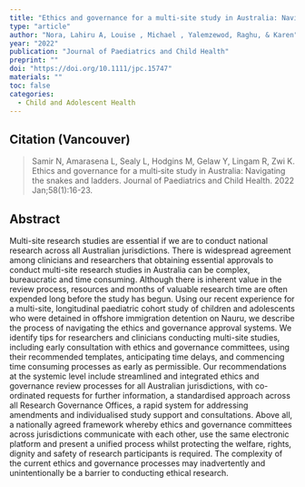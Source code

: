 ```yaml
---
title: "Ethics and governance for a multi-site study in Australia: Navigating the snakes and ladders"
type: "article"
author: "Nora, Lahiru A, Louise , Michael , Yalemzewod, Raghu, & Karen"
year: "2022"
publication: "Journal of Paediatrics and Child Health"
preprint: ""
doi: "https://doi.org/10.1111/jpc.15747"
materials: ""
toc: false
categories:
  - Child and Adolescent Health
---
```


## Citation (Vancouver)

> Samir N, Amarasena L, Sealy L, Hodgins M, Gelaw Y, Lingam R, Zwi K. Ethics and governance for a multi‐site study in Australia: Navigating the snakes and ladders. Journal of Paediatrics and Child Health. 2022 Jan;58(1):16-23.

## Abstract

Multi-site research studies are essential if we are to conduct national research across all Australian jurisdictions. There is widespread agreement among clinicians and researchers that obtaining essential approvals to conduct multi-site research studies in Australia can be complex, bureaucratic and time consuming. Although there is inherent value in the review process, resources and months of valuable research time are often expended long before the study has begun. Using our recent experience for a multi-site, longitudinal paediatric cohort study of children and adolescents who were detained in offshore immigration detention on Nauru, we describe the process of navigating the ethics and governance approval systems. We identify tips for researchers and clinicians conducting multi-site studies, including early consultation with ethics and governance committees, using their recommended templates, anticipating time delays, and commencing time consuming processes as early as permissible. Our recommendations at the systemic level include streamlined and integrated ethics and governance review processes for all Australian jurisdictions, with co-ordinated requests for further information, a standardised approach across all Research Governance Offices, a rapid system for addressing amendments and individualised study support and consultations. Above all, a nationally agreed framework whereby ethics and governance committees across jurisdictions communicate with each other, use the same electronic platform and present a unified process whilst protecting the welfare, rights, dignity and safety of research participants is required. The complexity of the current ethics and governance processes may inadvertently and unintentionally be a barrier to conducting ethical research.
